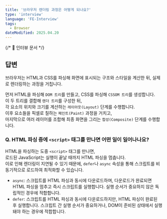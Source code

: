```yaml
---
title: '브라우저 렌더링 과정은 어떻게 되나요?'
type: 'interview'
language: 'FE-Interview'
tags:
  - Browser
dateModified: 2025.04.20
---
```


{/* 📌 인터뷰 문서 */}

## 답변

브라우저는 HTML과 CSS를 파싱해 화면에 표시되는 구조와 스타일을 계산한 뒤, 실제로 렌더링하는 과정을 거칩니다.

먼저 HTML을 파싱해 `DOM 트리`를 만들고, CSS를 파싱해 `CSSOM 트리`를 생성합니다. <br/>
이 두 트리를 결합해 `렌더 트리`를 구성한 뒤, <br/>
각 요소의 위치와 크기를 계산하는 `레이아웃(Layout)` 단계를 수행합니다. <br/>
이후 요소들을 픽셀로 칠하는 `페인트(Paint)` 과정을 거치고, <br/>
마지막으로 여러 레이어를 조합해 최종 화면을 그리는 `합성(Composite)` 단계를 수행합니다.

### Q. HTML 파싱 중에 `<script>` 태그를 만나면 어떤 일이 일어나나요?

HTML을 파싱하는 도중 `<script>` 태그를 만나면, <br/>
로드된 JavaScript는 실행이 끝날 때까지 HTML 파싱을 멈춥니다. <br/>
이로 인해 렌더링이 지연될 수 있기 때문에, `defer`나 `async` 속성을 통해 스크립트를 비동기적으로 로드하여 최적화할 수 있습니다.

- `async`: 스크립트를 HTML 파싱과 동시에 다운로드하며, 다운로드가 완료되면 HTML 파싱을 멈추고 즉시 스크립트를 실행합니다. 실행 순서가 중요하지 않은 독립적인 경우에 적합합니다.
- `defer`: 스크립트를 HTML 파싱과 동시에 다운로드하지만, HTML 파싱이 완료된 후 실행합니다. 스크립트 간 실행 순서가 중요하거나, DOM이 준비된 상태에서 실행돼야 하는 경우에 적합합니다.
